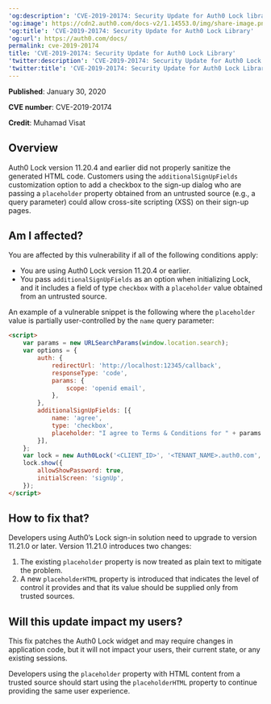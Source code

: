 ---
'og:description': 'CVE-2019-20174: Security Update for Auth0 Lock library'
'og:image': https://cdn2.auth0.com/docs-v2/1.14553.0/img/share-image.png
'og:title': 'CVE-2019-20174: Security Update for Auth0 Lock Library'
'og:url': https://auth0.com/docs/
permalink: cve-2019-20174
title: 'CVE-2019-20174: Security Update for Auth0 Lock Library'
'twitter:description': 'CVE-2019-20174: Security Update for Auth0 Lock library'
'twitter:title': 'CVE-2019-20174: Security Update for Auth0 Lock Library'
---
**Published**: January 30, 2020

**CVE number**: CVE-2019-20174

**Credit**: Muhamad Visat

## Overview

Auth0 Lock version 11.20.4 and earlier did not properly sanitize the generated HTML code. Customers using the `additionalSignUpFields` customization option to add a checkbox to the sign-up dialog who are passing a `placeholder` property obtained from an untrusted source (e.g., a query parameter) could allow cross-site scripting (XSS) on their sign-up pages.

## Am I affected?

You are affected by this vulnerability if all of the following conditions apply:

* You are using Auth0 Lock version 11.20.4 or earlier.
* You pass `additionalSignUpFields` as an option when initializing Lock, and it includes a field of type `checkbox` with a `placeholder` value obtained from an untrusted source.

An example of a vulnerable snippet is the following where the `placeholder` value is partially user-controlled by the `name` query parameter:

```html lines
<script>
    var params = new URLSearchParams(window.location.search);
    var options = {
        auth: {
            redirectUrl: 'http://localhost:12345/callback',
            responseType: 'code',
            params: {
                scope: 'openid email',
            },
        },
        additionalSignUpFields: [{
            name: 'agree',
            type: 'checkbox',
            placeholder: "I agree to Terms & Conditions for " + params.get('name'),
        }],
    };
    var lock = new Auth0Lock('<CLIENT_ID>', '<TENANT_NAME>.auth0.com', options);
    lock.show({
        allowShowPassword: true,
        initialScreen: 'signUp',
    });
</script>
```






## How to fix that?

Developers using Auth0’s Lock sign-in solution need to upgrade to version 11.21.0 or later. Version 11.21.0 introduces two changes:

1. The existing `placeholder` property is now treated as plain text to mitigate the problem.
2. A new `placeholderHTML` property is introduced that indicates the level of control it provides and that its value should be supplied only from trusted sources.

## Will this update impact my users?

This fix patches the Auth0 Lock widget and may require changes in application code, but it will not impact your users, their current state, or any existing sessions.

Developers using the `placeholder` property with HTML content from a trusted source should start using the `placeholderHTML` property to continue providing the same user experience.